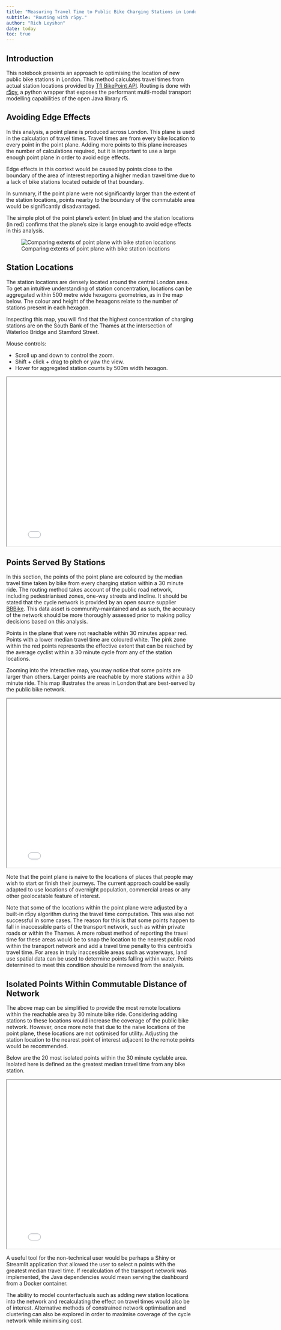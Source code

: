 ```yaml
---
title: "Measuring Travel Time to Public Bike Charging Stations in London."
subtitle: "Routing with r5py."
author: "Rich Leyshon"
date: today
toc: true
---
```


## Introduction

This notebook presents an approach to optimising the location of new public
bike stations in London. This method calculates travel times from actual
station locations provided by [Tfl BikePoint API](https://api.tfl.gov.uk/swagger/ui/index.html?url=/swagger/docs/v1#!/BikePoint/BikePoint_GetAll). Routing is done with
[r5py](https://r5py.readthedocs.io/en/stable/), a python wrapper that exposes
the performant multi-modal transport modelling capabilities of the open Java
library r5.


## Avoiding Edge Effects

In this analysis, a point plane is produced across London. This plane is used
in the calculation of travel times. Travel times are from every bike location
to every point in the point plane. Adding more points to this plane increases
the number of calculations required, but it is important to use a large enough
point plane in order to avoid edge effects.

Edge effects in this context would be caused by points close to the boundary
of the area of interest reporting a higher median travel time due to a lack of
bike stations located outside of that boundary.

In summary, if the point plane were not significantly larger than the extent of
the station locations, points nearby to the boundary of the commutable area
would be significantly disadvantaged.

The simple plot of the point plane's extent (in blue) and the station locations
(in red) confirms that the plane's size is large enough to avoid edge effects
in this analysis.

![Comparing extents of point plane with bike station locations](./outputs/pointinpolygon.png)


## Station Locations

The station locations are densely located around the central London area. To
get an intuitive understanding of station concentration, locations can be
aggregated within 500 metre wide hexagons geometries, as in the map below. The
colour and height of the hexagons relate to the number of stations present in
each hexagon.

Inspecting this map, you will find that the highest concentration of charging
stations are on the South Bank of the Thames at the intersection of Waterloo
Bridge and Stamford Street.

Mouse controls:

* Scroll up and down to control the zoom.
* Shift + click + drag to pitch or yaw the view.
* Hover for aggregated station counts by 500m width hexagon.

<iframe src="./outputs/hex_layer.html" width=800 height=450></iframe>

## Points Served By Stations

In this section, the points of the point plane are coloured by the median
travel time taken by bike from every charging station within a 30 minute ride.
The routing method takes account of the public road network, including
pedestrianised zones, one-way streets and incline. It should be stated that the
cycle network is provided by an open source supplier [BBBike](https://download.bbbike.org/osm/).
This data asset is community-maintained and as such, the accuracy of the
network should be more thoroughly assessed prior to making policy decisions
based on this analysis.

Points in the plane that were not reachable within 30 minutes appear red.
Points with a lower median travel time are coloured white. The pink zone within
the red points represents the effective extent that can be reached by the
average cyclist within a 30 minute cycle from any of the station locations.

Zooming into the interactive map, you may notice that some points are larger
than others. Larger points are reachable by more stations within a 30 minute
ride. This map illustrates the areas in London that are best-served by the
public bike network.

<iframe src="./outputs/point_layer.html" width=800 height=450></iframe>

Note that the point plane is naive to the locations of places that people may
wish to start or finish their journeys. The current approach could be easily
adapted to use locations of overnight population, commercial areas or any other
geolocatable feature of interest.

Note that some of the locations within the point plane were adjusted by a
built-in r5py algorithm during the travel time computation. This was also not
successful in some cases. The reason for this is that some points happen to
fall in inaccessible parts of the transport network, such as within private
roads or within the Thames. A more robust method of reporting the travel time
for these areas would be to snap the location to the nearest public road within
the transport network and add a travel time penalty to this centroid's travel
time. For areas in truly inaccessible areas such as waterways, land use spatial
data can be used to determine points falling within water. Points determined
to meet this condition should be removed from the analysis.

## Isolated Points Within Commutable Distance of Network

The above map can be simplified to provide the most remote locations within the
reachable area by 30 minute bike ride. Considering adding stations to these
locations would increase the coverage of the public bike network. However, once
more note that due to the naive locations of the point plane, these locations
are not optimised for utility. Adjusting the station location to the nearest
point of interest adjacent to the remote points would be recommended.

Below are the 20 most isolated points within the 30 minute cyclable area.
Isolated here is defined as the greatest median travel time from any bike
station.

<iframe src="./outputs/isolated_point_layer.html" width=800 height=450></iframe>

A useful tool for the non-technical user would be perhaps a Shiny or Streamlit
application that allowed the user to select n points with the greatest median
travel time. If recalculation of the transport network was implemented, the
Java dependencies would mean serving the dashboard from a Docker container.

The ability to model counterfactuals such as adding new station locations into
the network and recalculating the effect on travel times would also be of
interest. Alternative methods of constrained network optimisation and
clustering can also be explored in order to maximise coverage of the cycle
network while minimising cost.
